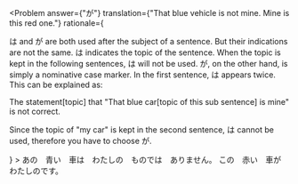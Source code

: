 
<Problem
  answer={"が"}
  translation={"That blue vehicle is not mine. Mine is this red one."}
  rationale={<p>
    は and が are both used after the subject of a sentence. But their indications are not the same.
    は indicates the topic of the sentence. When the topic is kept in the following sentences, は will not be used.
    が, on the other hand, is simply a nominative case marker.
    In the first sentence, は appears twice.  This can be explained as:<br />
    <p style={{paddingLeft:10}}>
      The statement[topic] that "That blue car[topic of this sub sentence] is mine" is not correct.<br />
    </p>
    Since the topic of "my car" is kept in the second sentence, は cannot be used, therefore you have to choose が.
  </p>}
>
  あの　<Ruby t={"あお"}>青</Ruby>い　<Ruby t={"くるま"}>車</Ruby>は　わたしの　ものでは　ありません。
  この　<Ruby t={"あか"}>赤</Ruby>い　車<Hide>が</Hide>　わたしのです。
</Problem>